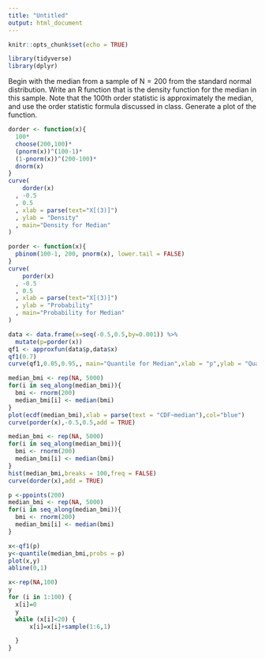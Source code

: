 ```yaml
---
title: "Untitled"
output: html_document
---
```


```r
knitr::opts_chunk$set(echo = TRUE)
```


```r
library(tidyverse)
library(dplyr)
```


Begin with the median from a sample of N = 200 from the standard normal distribution. Write an R function that is the density function for the median in this sample. Note that the 100th order statistic is approximately the median, and use the order statistic formula discussed in class. Generate a plot of the function.
```r
dorder <- function(x){
  100*
  choose(200,100)*
  (pnorm(x))^(100-1)*
  (1-pnorm(x))^(200-100)*
  dnorm(x)
}
curve(
    dorder(x)
  , -0.5
  , 0.5
  , xlab = parse(text="X[(3)]")
  , ylab = "Density"
  , main="Density for Median"
)
```


```r
porder <- function(x){
  pbinom(100-1, 200, pnorm(x), lower.tail = FALSE)
}
curve(
    porder(x)
  , -0.5
  , 0.5
  , xlab = parse(text="X[(3)]")
  , ylab = "Probability"
  , main="Probability for Median"
)
```
```r

data <- data.frame(x=seq(-0.5,0.5,by=0.001)) %>%
  mutate(p=porder(x))
qf1 <- approxfun(data$p,data$x)
qf1(0.7)
curve(qf1,0.05,0.95,, main="Quantile for Median",xlab = "p",ylab = "Quantile")
```


```r
median_bmi <- rep(NA, 5000)
for(i in seq_along(median_bmi)){
  bmi <- rnorm(200)
  median_bmi[i] <- median(bmi)
}
plot(ecdf(median_bmi),xlab = parse(text = "CDF~median"),col="blue")
curve(porder(x),-0.5,0.5,add = TRUE)
```
```r
median_bmi <- rep(NA, 5000)
for(i in seq_along(median_bmi)){
  bmi <- rnorm(200)
  median_bmi[i] <- median(bmi)
}
hist(median_bmi,breaks = 100,freq = FALSE)
curve(dorder(x),add = TRUE)
```

```r
p <-ppoints(200)
median_bmi <- rep(NA, 5000)
for(i in seq_along(median_bmi)){
  bmi <- rnorm(200)
  median_bmi[i] <- median(bmi)
}

x<-qf1(p)
y<-quantile(median_bmi,probs = p)
plot(x,y)
abline(0,1)
```

```r
x<-rep(NA,100)
y
for (i in 1:100) {
  x[i]=0
  y
  while (x[i]<20) {
      x[i]=x[i]+sample(1:6,1)

  }
}
```

